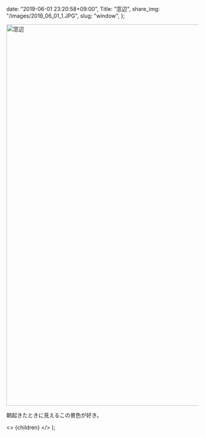 
  date: "2019-06-01 23:20:58+09:00",
  Title: "窓辺",
  share_img: "/images/2019_06_01_1.JPG",
  slug: "window",
};

<img src="/images/2019_06_01_1.JPG" alt="窓辺" width="1500" height="1000" className="bg-gradient-to-r from-neutral-200 to-slate-200" />

朝起きたときに見えるこの景色が好き。

  <>
    <Head>
      <title>{meta.Title} | 異郷好実</title>
    </Head>
    <PostLayout meta={meta}>{children}</PostLayout>
  </>
);
